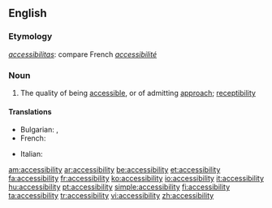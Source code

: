 ==English==
{{wikipedia}}

===Etymology===
{{etyl|la}} ''[[accessibilitas]]'': compare French ''[[accessibilité]]''

===Noun===
{{en-noun|-}}

# The quality of being [[accessible]], or of admitting [[approach]]; [[receptibility]]

====Translations====
{{trans-top|the quality of being accessible, or of admitting approach; receptibility}}
* Bulgarian: {{t|bg|достъпност|sc=Cyrl}},  {{t|bg|достижимост|sc=Cyrl}}
* French: {{t+|fr|accessibilité|f}}
{{trans-mid}}
* Italian: {{t+|it|accessibilità|f}}
{{trans-bottom}}

[[am:accessibility]]
[[ar:accessibility]]
[[be:accessibility]]
[[et:accessibility]]
[[fa:accessibility]]
[[fr:accessibility]]
[[ko:accessibility]]
[[io:accessibility]]
[[it:accessibility]]
[[hu:accessibility]]
[[pt:accessibility]]
[[simple:accessibility]]
[[fi:accessibility]]
[[ta:accessibility]]
[[tr:accessibility]]
[[vi:accessibility]]
[[zh:accessibility]]